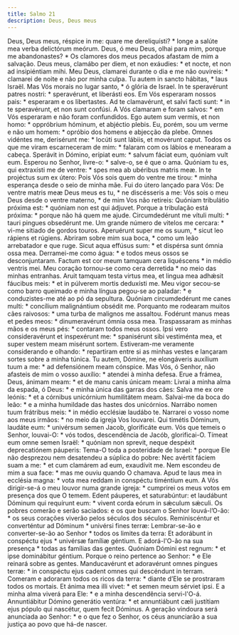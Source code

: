 ```yaml
---
title: Salmo 21
description: Deus, Deus meus
---
```


<div class="side-by-side not-content">
  <span>
    Deus, Deus meus, réspice in me: quare me dereliquísti? * longe a salúte mea
    verba delictórum meórum.
  </span>
  <span>
    Deus, ó meu Deus, olhai para mim, porque me abandonastes? * Os clamores dos
    meus pecados afastam de mim a salvação.
  </span>
  <span>
    Deus meus, clamábo per diem, et non exáudies: * et nocte, et non ad
    insipiéntiam mihi.
  </span>
  <span>
    Meu Deus, clamarei durante o dia e me não ouvireis: * clamarei de noite e
    não por minha culpa.
  </span>
  <span>Tu autem in sancto hábitas, * laus Israël.</span>
  <span>
    Mas Vós morais no lugar santo, * ó glória de Israel.
  </span>
  <span>
    In te speravérunt patres nostri: * speravérunt, et liberásti eos.
  </span>
  <span>
    Em Vós esperaram nossos pais: * esperaram e os libertastes.
  </span>
  <span>
    Ad te clamavérunt, et salvi facti sunt: * in te speravérunt, et non sunt
    confúsi.
  </span>
  <span>
    A Vós clamaram e foram salvos: * em Vós esperaram e não foram confundidos.
  </span>
  <span>
    Ego autem sum vermis, et non homo: * oppróbrium hóminum, et abjéctio plebis.
  </span>
  <span>
    Eu, porém, sou um verme e não um homem: * opróbio dos homens e abjecção da
    plebe.
  </span>
  <span>
    Omnes vidéntes me, derisérunt me: * locúti sunt lábiis, et movérunt caput.
  </span>
  <span>
    Todos os que me viram escarneceram de mim: * falaram com os lábios e
    menearam a cabeça.
  </span>
  <span>
    Sperávit in Dómino, erípiat eum: * salvum fáciat eum, quóniam vult eum.
  </span>
  <span>
    Esperou no Senhor, livre-o: * salve-o, se é que o ama.
  </span>
  <span>
    Quóniam tu es, qui extraxísti me de ventre: * spes mea ab ubéribus matris
    meæ. In te projéctus sum ex útero:
  </span>
  <span>
    Pois Vós sois quem do ventre me tirou: * minha esperança desde o seio de
    minha mãe. Fui do útero lançado para Vós:
  </span>
  <span>
    De ventre matris meæ Deus meus es tu, * ne discésseris a me:
  </span>
  <span>
    Vós sois o meu Deus desde o ventre materno, * de mim Vos não retireis:
  </span>
  <span>
    Quóniam tribulátio próxima est: * quóniam non est qui ádjuvet.
  </span>
  <span>
    Porque a tribulação está próxima: * porque não há quem me ajude.
  </span>
  <span>
    Circumdedérunt me vítuli multi: * tauri pingues obsedérunt me.
  </span>
  <span>
    Um grande número de vitelos me cercara: * vi-me sitiado de gordos touros.
  </span>
  <span>
    Aperuérunt super me os suum, * sicut leo rápiens et rúgiens.
  </span>
  <span>
    Abriram sobre mim sua boca, * como um leão arrebatador e que ruge.
  </span>
  <span>
    Sicut aqua effúsus sum: * et dispérsa sunt ómnia ossa mea.
  </span>
  <span>
    Derramei-me como água: * e todos meus ossos se desconjuntaram.
  </span>
  <span>
    Factum est cor meum tamquam cera liquéscens * in médio ventris mei.
  </span>
  <span>
    Meu coração tornou-se como cera derretida * no meio das minhas entranhas.
  </span>
  <span>
    Aruit tamquam testa virtus mea, et lingua mea adhǽsit fáucibus meis: * et in
    púlverem mortis deduxísti me.
  </span>
  <span>
    Meu vigor secou-se como barro queimado e minha língua pegou-se ao paladar: *
    e conduzistes-me até ao pó da sepultura.
  </span>
  <span>
    Quóniam circumdedérunt me canes multi: * concílium malignántium obsédit me.
  </span>
  <span>
    Porquanto me rodearam muitos cães raivosos: * uma turba de malignos me
    assaltou.
  </span>
  <span>
    Fodérunt manus meas et pedes meos: * dinumeravérunt ómnia ossa mea.
  </span>
  <span>
    Traspassaram as minhas mãos e os meus pés: * contaram todos meus ossos.
  </span>
  <span>
    Ipsi vero consideravérunt et inspexérunt me: * spanisérunt sibi vestiménta
    mea, et super vestem meam misérunt sortem.
  </span>
  <span>
    Estiveram-me veramente considerando e olhando: * repartiram entre si as
    minhas vestes e lançaram sortes sobre a minha túnica.
  </span>
  <span>
    Tu autem, Dómine, ne elongáveris auxílium tuum a me: * ad defensiónem meam
    cónspice.
  </span>
  <span>
    Mas Vós, ó Senhor, não afasteis de mim o vosso auxílio: * atendei à minha
    defesa.
  </span>
  <span>
    Erue a frámea, Deus, ánimam meam: * et de manu canis únicam meam:
  </span>
  <span>
    Livrai a minha alma da espada, ó Deus: * e minha única das garras dos cães:
  </span>
  <span>
    Salva me ex ore leónis: * et a córnibus unicórnium humilitátem meam.
  </span>
  <span>
    Salvai-me da boca do leão: * e a minha humildade das hastes dos unicórnios.
  </span>
  <span>
    Narrábo nomen tuum frátribus meis: * in médio ecclésiæ laudábo te.
  </span>
  <span>
    Narrarei o vosso nome aos meus irmãos: * no meio da igreja Vos louvarei.
  </span>
  <span>
    Qui timétis Dóminum, laudáte eum: * univérsum semen Jacob, glorificáte eum.
  </span>
  <span>
    Vós que temeis o Senhor, louvai-O: * vós todos, descendência de Jacób,
    glorificai-O.
  </span>
  <span>
    Tímeat eum omne semen Israël: * quóniam non sprevit, neque despéxit
    deprecatiónem páuperis:
  </span>
  <span>
    Tema-O toda a posteridade de Israel: * porque Ele não desprezou nem
    desatendeu a súplica do pobre:
  </span>
  <span>
    Nec avértit fáciem suam a me: * et cum clamárem ad eum, exaudívit me.
  </span>
  <span>
    Nem escondeu de mim a sua face: * mas me ouviu quando O chamava.
  </span>
  <span>
    Apud te laus mea in ecclésia magna: * vota mea reddam in conspéctu timéntium
    eum.
  </span>
  <span>
    A Vós dirigir-se-á o meu louvor numa grande igreja: * cumprirei os meus
    votos em presença dos que O temem.
  </span>
  <span>
    Edent páuperes, et saturabúntur: et laudábunt Dóminum qui requírunt eum: *
    vivent corda eórum in sǽculum sǽculi.
  </span>
  <span>
    Os pobres comerão e serão saciados: e os que buscam o Senhor louvá-l’O-ão: *
    os seus corações viverão pelos séculos dos séculos.
  </span>
  <span>
    Reminiscéntur et converténtur ad Dóminum * univérsi fines terræ:
  </span>
  <span>
    Lembrar-se-ão e converter-se-ão ao Senhor * todos os limites da terra:
  </span>
  <span>
    Et adorábunt in conspéctu ejus * univérsæ famíliæ géntium.
  </span>
  <span>
    E adorá-l'O-ão na sua presença * todas as famílias das gentes.
  </span>
  <span>
    Quóniam Dómini est regnum: * et ipse dominábitur géntium.
  </span>
  <span>
    Porque o reino pertence ao Senhor: * e Ele reinará sobre as gentes.
  </span>
  <span>
    Manducavérunt et adoravérunt omnes pingues terræ: * in conspéctu ejus cadent
    omnes qui descéndunt in terram.
  </span>
  <span>
    Comeram e adoraram todos os ricos da terra: * diante d’Ele se prostraram
    todos os mortais.
  </span>
  <span>
    Et ánima mea illi vivet: * et semen meum sérviet ipsi.
  </span>
  <span>
    E a minha alma viverá para Ele: * e a minha descendência servi-l'O-á.
  </span>
  <span>
    Annuntiábitur Dómino generátio ventúra: * et annuntiábunt cæli justítiam
    ejus pópulo qui nascétur, quem fecit Dóminus.
  </span>
  <span>
    A geração vindoura será anunciada ao Senhor: * e o que fez o Senhor, os céus
    anunciarão a sua justiça ao povo que há-de nascer.
  </span>
</div>
